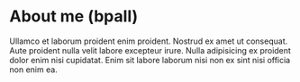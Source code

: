 # About me (bpall)

Ullamco et laborum proident enim proident. Nostrud ex amet ut consequat. Aute proident nulla velit labore excepteur irure. Nulla adipisicing ex proident dolor enim nisi cupidatat. Enim sit labore laborum nisi non ex sint nisi officia non enim ea.
